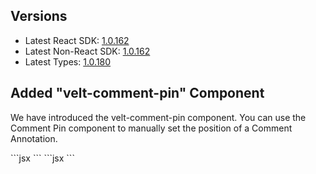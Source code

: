 ## Versions

- Latest React SDK: [1.0.162](https://www.npmjs.com/package/@veltdev/react)
- Latest Non-React SDK: [1.0.162](https://www.npmjs.com/package/@veltdev/client)
- Latest Types:  [1.0.180](https://www.npmjs.com/package/@veltdev/types)


## Added "velt-comment-pin" Component 
We have introduced the velt-comment-pin component. You can use the Comment Pin component to manually set the position of a Comment Annotation.

<Tabs>
<Tab title="React / Next.js" >
```jsx
<VeltCommentPin annotationId=”-O0OL9H7ukfuXQe4Xtgk” />
```
</Tab>
<Tab title="HTML">
```jsx
<velt-comment-pin annotation-id="-O0OL9H7ukfuXQe4Xtgk"></velt-comment-pin>
```
</Tab>
</Tabs>